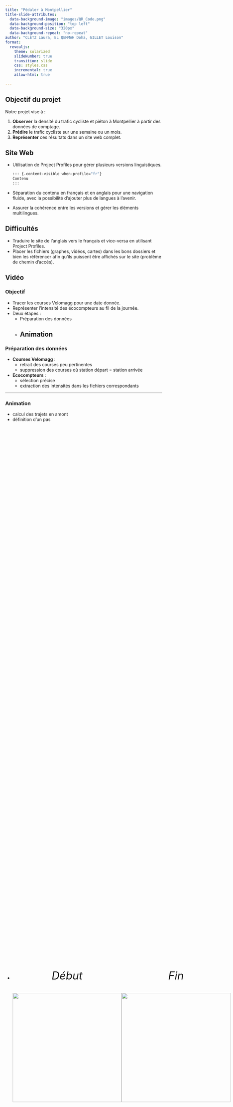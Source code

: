```yaml
---
title: "Pédaler à Montpellier"
title-slide-attributes:
  data-background-image: "images/QR_Code.png"
  data-background-position: "top left"
  data-background-size: "320px"
  data-background-repeat: "no-repeat"
author: "CLETZ Laura, EL QEMMAH Doha, GILLET Louison"
format: 
  revealjs:
    theme: solarized
    slideNumber: true
    transition: slide
    css: styles.css
    incremental: true
    allow-html: true
    
---
```


## Objectif du projet

Notre projet vise à :

1. **Observer** la densité du trafic cycliste et piéton à Montpellier à partir des données de comptage.
2. **Prédire** le trafic cycliste sur une semaine ou un mois.
3. **Représenter** ces résultats dans un site web complet.

## Site Web
- Utilisation de Project Profiles pour gérer plusieurs versions linguistiques.
  ```bash
  ::: {.content-visible when-profile="fr"}
  Contenu 
  ::: 
  ```
- Séparation du contenu en français et en anglais pour une navigation fluide, avec la possibilité d'ajouter plus de langues à l'avenir.
- Assurer la cohérence entre les versions et gérer les éléments multilingues.

## Difficultés

- Traduire le site de l'anglais vers le français et vice-versa en utilisant Project Profiles.
- Placer les fichiers (graphes, vidéos, cartes) dans les bons dossiers et bien les référencer afin qu'ils puissent être affichés sur le site (problème de chemin d'accès).

## Vidéo
### Objectif 
- Tracer les courses Velomagg pour une date donnée. 
- Représenter l'intensité des écocompteurs au fil de la journée.
- Deux étapes : 
   - Préparation des données 
   - Animation 
--- 

### Préparation des données 
- **Courses Velomagg** : 
  - retrait des courses peu pertinentes
  - suppression des courses où station départ = station arrivée 
- **Ecocompteurs** : 
  - sélection précise
  - extraction des intensités dans les fichiers correspondants

--- 

### Animation 
- calcul des trajets en amont
- définition d'un pas
- 
  <div style="display: flex; justify-content: space-between; align-items: center; height: 100%;">

   <!-- Image "Avant" -->
   <div style="text-align: left;">
   <p style="font-size: 35px; font-style: italic; text-align: center">
   Début
   </p>
   <img src="images/start_video.PNG" height="350px">
   </div>

   <!-- Image "Après" -->
   <div style="text-align: right">
   <p style="font-size: 35px; font-style: italic; text-align: center">
   Fin
   </p>
   <img src="images/end_video.PNG" height="350px">
   </div>

  </div>

## Difficultés

- Utiliser une **classe python**
  ```python
  class TrajetAnimation:
  ```
- Organiser le code en différents **modules**
  <div style="display: flex; justify-content: space-between; align-items: center; height: 100%;">

   <!-- Image "Avant" -->
   <div style="text-align: left; margin-top: 20px;">
    <img src="images/arbre_avant_modules.PNG" height="200px">
   </div>

   <!-- Flèche SVG fine -->
   <div style="text-align: center;">
    <svg xmlns="http://www.w3.org/2000/svg" width="150" height="50" viewBox="0 0 150 50">
      <!-- Ligne horizontale -->
      <line x1="0" y1="25" x2="100" y2="25" stroke="black" stroke-width="3"/>
      <!-- Pointe de flèche -->
      <polygon points="100,15 100,35 140,25" fill="black"/>
    </svg>
   </div>

   <!-- Image "Après" -->
   <div style="text-align: right; margin-top: 20px;">
    <img src="images/arbre_apres_module.PNG" height="250px">
   </div>
   </div>
- **Git** : apprendre et gérer les branches pour collaborer efficacement.

## Carte Interactive

![](images/screen_map_int.png)  \
**Données choisies :** données de comptage sur une semaine classique, du 18/03/2024 au 24/03/2024.  \
**Packages Python :** pandas, json, folium, branca.  \
**Objectif :** pouvoir prédire les zones les plus (et les moins) fréquentées par les cyclistes suivant le jour de la semaine.

## Difficultés

- Apprendre les particularités de chaque package, surtout folium.
  ```.python
  folium.Marker(
          location=[lat, lon], 
          icon=folium.Icon(icon="bicycle", 
                      prefix="fa", icon_color="black", 
                      color="black", icon_size=(10, 10), 
                      shadow_size=(0,0)), 
          popup=folium.Popup(name, parse_html=True), 
      ).add_to(Montpellier)
  ```
- Lire des dictionnaires json.
- Comprendre la stylisation CSS. 

## Pour aller plus loin...

- Recommander des trajets personnalisés pour les cyclistes, optimisés selon leurs préférences (chemins rapides, panoramiques, ou peu fréquentés).
- Étendre nos analyses à des périodes plus longues pour détecter des tendances saisonnières ou des événements exceptionnels.

--- 

<div style="display: flex; justify-content: center; align-items: center; height: 100vh;">
  <h1>Merci de votre attention !</h1>
</div>